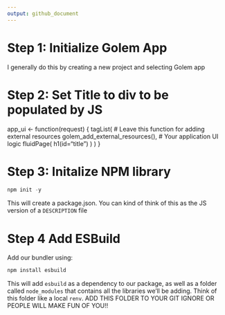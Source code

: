 ```yaml
---
output: github_document
---
```


# Step 1: Initialize Golem App

I generally do this by creating a new project and selecting Golem app

# Step 2: Set Title to div to be populated by JS

app_ui <- function(request) {
  tagList(
    # Leave this function for adding external resources
    golem_add_external_resources(),
    # Your application UI logic 
    fluidPage(
      h1(id="title")
    )
  )
}

# Step 3: Initalize NPM library 

```js
npm init -y
```

This will create a package.json. You can kind of think of this as the JS version of a `DESCRIPTION` file

# Step 4 Add ESBuild

Add our bundler using: 

```js
npm install esbuild
```

This will add `esbuild` as a dependency to our package, as well as a folder called `node_modules` that contains all the libraries we'll be adding. Think of this folder like a local `renv`. ADD THIS FOLDER TO YOUR GIT IGNORE OR PEOPLE WILL MAKE FUN OF YOU!!
